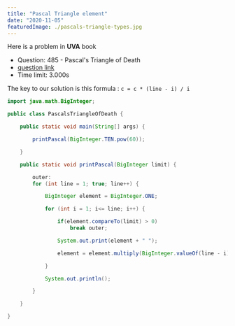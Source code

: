```yaml
---
title: "Pascal Triangle element"
date: "2020-11-05"
featuredImage: ./pascals-triangle-types.jpg
---
```


<div className={"mx-auto max-w-lg my-10"}>

  Here is a problem in **UVA** book

  - Question: 485 - Pascal's Triangle of Death
  - [question link](https://uva.onlinejudge.org/index.php?option=com_onlinejudge&Itemid=8&category=6&page=show_problem&problem=426)
  - Time limit: 3.000s

  The key to our solution is this formula : ` c = c * (line - i) / i `



</div>


```java
import java.math.BigInteger;

public class PascalsTriangleOfDeath {

    public static void main(String[] args) {

        printPascal(BigInteger.TEN.pow(60));

    }

    public static void printPascal(BigInteger limit) {

        outer:
        for (int line = 1; true; line++) {

            BigInteger element = BigInteger.ONE;

            for (int i = 1; i<= line; i++) {

                if(element.compareTo(limit) > 0)
                    break outer;

                System.out.print(element + " ");

                element = element.multiply(BigInteger.valueOf(line - i)).divide(BigInteger.valueOf(i));

            }

            System.out.println();

        }

    }

}
```

